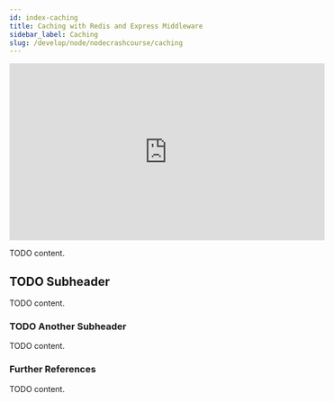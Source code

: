 ```yaml
---
id: index-caching
title: Caching with Redis and Express Middleware
sidebar_label: Caching
slug: /develop/node/nodecrashcourse/caching
---
```



<div class="text--center">
<iframe width="560" height="315" src="https://www.youtube.com/embed/UtB_eHmnz1Y" frameborder="0" allow="accelerometer; autoplay; clipboard-write; encrypted-media; gyroscope; picture-in-picture" allowfullscreen></iframe>
</div>

TODO content.

## TODO Subheader

TODO content.

### TODO Another Subheader

TODO content.

### Further References

TODO content.

